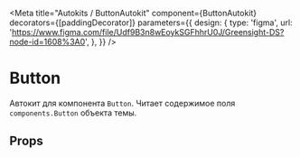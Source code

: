
<Meta
    title="Autokits / ButtonAutokit"
    component={ButtonAutokit}
    decorators={[paddingDecorator]}
    parameters={{
        design: {
            type: 'figma',
            url: 'https://www.figma.com/file/Udf9B3n8wEoykSGFhhrU0J/Greensight-DS?node-id=1608%3A0',
        },
    }}
/>

# Button

<Preview>
    <Story name="basic">
        <ButtonAutokit />
    </Story>
</Preview>

Автокит для компонента `Button`. Читает содержимое поля `components.Button` объекта темы.

## Props

<Props of={ButtonAutokit} />
